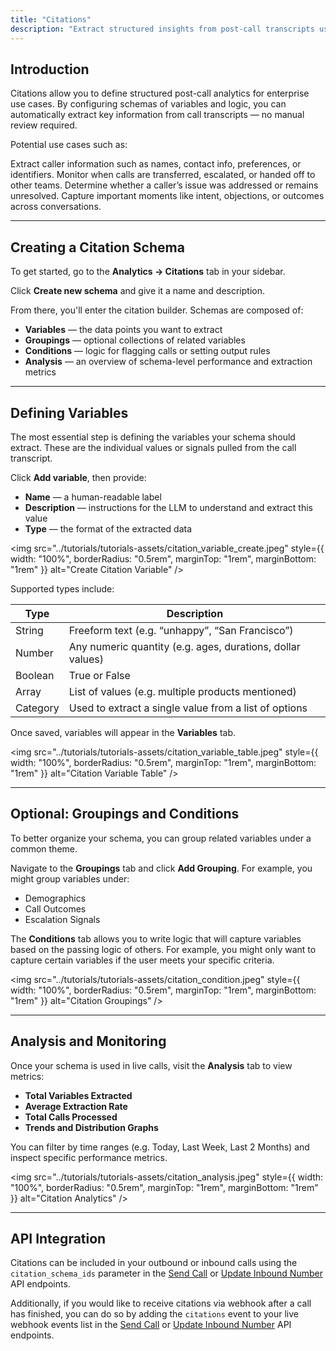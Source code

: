 ```yaml
---
title: "Citations"
description: "Extract structured insights from post-call transcripts using custom schemas."
---
```


## Introduction

Citations allow you to define structured post-call analytics for enterprise use cases. By configuring schemas of variables and logic, you can automatically extract key information from call transcripts — no manual review required.

Potential use cases such as:

<CardGroup cols={2}>
  <Card title="Collect User Details" icon="user">
    Extract caller information such as names, contact info, preferences, or identifiers.
  </Card>
  <Card title="Track Transfers & Escalations" icon="phone">
    Monitor when calls are transferred, escalated, or handed off to other teams.
  </Card>
  <Card title="Confirm Issue Resolution" icon="circle-check">
    Determine whether a caller’s issue was addressed or remains unresolved.
  </Card>
  <Card title="Summarize Key Moments" icon="book-open">
    Capture important moments like intent, objections, or outcomes across conversations.
  </Card>
</CardGroup>

---

## Creating a Citation Schema

To get started, go to the **Analytics → Citations** tab in your sidebar.

Click **Create new schema** and give it a name and description.

From there, you'll enter the citation builder. Schemas are composed of:

* **Variables** — the data points you want to extract  
* **Groupings** — optional collections of related variables  
* **Conditions** — logic for flagging calls or setting output rules  
* **Analysis** — an overview of schema-level performance and extraction metrics

---

## Defining Variables

The most essential step is defining the variables your schema should extract. These are the individual values or signals pulled from the call transcript.

Click **Add variable**, then provide:

* **Name** — a human-readable label  
* **Description** — instructions for the LLM to understand and extract this value  
* **Type** — the format of the extracted data

<img 
  src="../tutorials/tutorials-assets/citation_variable_create.jpeg"
  style={{ width: "100%", borderRadius: "0.5rem", marginTop: "1rem", marginBottom: "1rem" }}
  alt="Create Citation Variable"
/>

Supported types include:

| Type      | Description                                                             |
|-----------|-------------------------------------------------------------------------|
| String    | Freeform text (e.g. “unhappy”, “San Francisco”)                |
| Number    | Any numeric quantity (e.g. ages, durations, dollar values)              |
| Boolean   | True or False                                                           |
| Array     | List of values (e.g. multiple products mentioned)                       |
| Category  | Used to extract a single value from a list of options   |

Once saved, variables will appear in the **Variables** tab.

<img 
  src="../tutorials/tutorials-assets/citation_variable_table.jpeg"
  style={{ width: "100%", borderRadius: "0.5rem", marginTop: "1rem", marginBottom: "1rem" }}
  alt="Citation Variable Table"
/>

---

## Optional: Groupings and Conditions

To better organize your schema, you can group related variables under a common theme.

Navigate to the **Groupings** tab and click **Add Grouping**. For example, you might group variables under:

- Demographics  
- Call Outcomes  
- Escalation Signals  

The **Conditions** tab allows you to write logic that will capture variables based on the passing logic of others. For example, you might only want to capture certain variables if the user meets your specific criteria.

<img 
  src="../tutorials/tutorials-assets/citation_condition.jpeg"
  style={{ width: "100%", borderRadius: "0.5rem", marginTop: "1rem", marginBottom: "1rem" }}
  alt="Citation Groupings"
/>

---

## Analysis and Monitoring

Once your schema is used in live calls, visit the **Analysis** tab to view metrics:

* **Total Variables Extracted**  
* **Average Extraction Rate**  
* **Total Calls Processed**  
* **Trends and Distribution Graphs**

You can filter by time ranges (e.g. Today, Last Week, Last 2 Months) and inspect specific performance metrics.

<img 
  src="../tutorials/tutorials-assets/citation_analysis.jpeg"
  style={{ width: "100%", borderRadius: "0.5rem", marginTop: "1rem", marginBottom: "1rem" }}
  alt="Citation Analytics"
/>

---

## API Integration

Citations can be included in your outbound or inbound calls using the `citation_schema_ids` parameter in the [Send Call](/api-v1/post/calls#param-citation-schema-ids) or [Update Inbound Number](/api-v1/post/inbound-number-update#param-citation-schema-ids) API endpoints.

Additionally, if you would like to receive citations via webhook after a call has finished, you can do so by adding the `citations` event to your live webhook events list in the [Send Call](/api-v1/post/calls#param-webhook-events) or [Update Inbound Number](/api-v1/post/inbound-number-update#param-webhook-events) API endpoints.